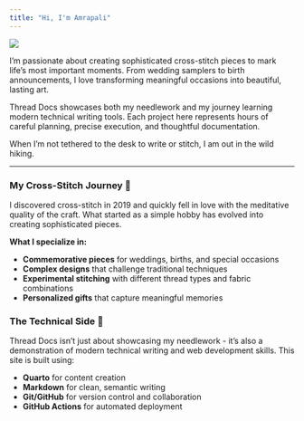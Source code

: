 ```yaml
---
title: "Hi, I'm Amrapali"
---
```


![](images/profile-photo.jpg){.profile-image}

I'm passionate about creating sophisticated cross-stitch pieces to mark life's most important moments. From wedding samplers to birth announcements, I love transforming meaningful occasions into beautiful, lasting art.

Thread Docs showcases both my needlework and my journey learning modern technical writing tools. Each project here represents hours of careful planning, precise execution, and thoughtful documentation.

When I'm not tethered to the desk to write or stitch, I am out in the wild hiking.

---

### My Cross-Stitch Journey 🧵

I discovered cross-stitch in 2019 and quickly fell in love with the meditative quality of the craft. What started as a simple hobby has evolved into creating sophisticated pieces.

**What I specialize in:**

- **Commemorative pieces** for weddings, births, and special occasions  
- **Complex designs** that challenge traditional techniques  
- **Experimental stitching** with different thread types and fabric combinations  
- **Personalized gifts** that capture meaningful memories  

### The Technical Side 📝

Thread Docs isn't just about showcasing my needlework - it's also a demonstration of modern technical writing and web development skills. This site is built using:

- **Quarto** for content creation  
- **Markdown** for clean, semantic writing  
- **Git/GitHub** for version control and collaboration  
- **GitHub Actions** for automated deployment  